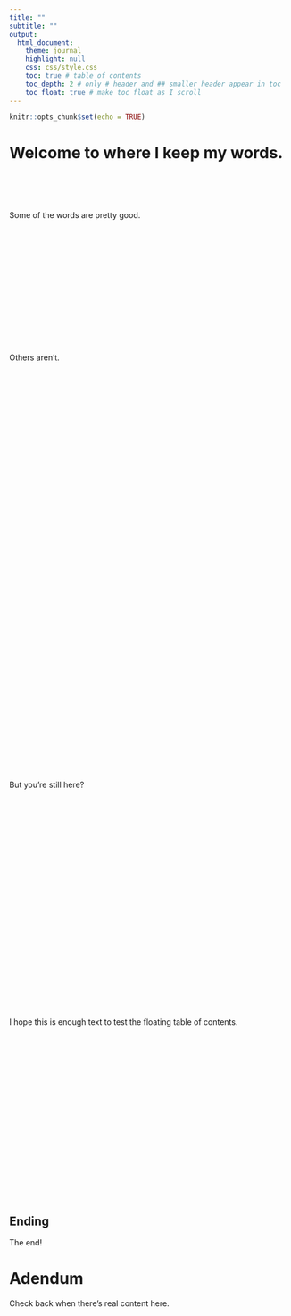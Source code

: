 ```yaml
---
title: ""
subtitle: ""
output:
  html_document:
    theme: journal
    highlight: null
    css: css/style.css
    toc: true # table of contents
    toc_depth: 2 # only # header and ## smaller header appear in toc
    toc_float: true # make toc float as I scroll
---
```


```r
knitr::opts_chunk$set(echo = TRUE)
```

# Welcome to where I keep my words.  

<br />
<br />
<br />
<br />
Some of the words are pretty good.  
<br />  
<br />    
<br />    
<br />    
<br />    
<br />    
<br />    
Others aren't.
<br />  
<br />
<br />
<br />
<br />
<br />
<br />
<br />
<br />  
<br />
<br />
<br />
<br />
<br />
<br />
<br />
<br />  
<br />
<br />
<br />
<br />
<br />
<br />
<br />
<br />  
<br />
<br />
<br />
<br />
<br />
<br />
<br />
<br />  
<br />
<br />
<br />
<br />
<br />
<br />
<br />
But you're still here?
<br />  
<br />
<br />
<br />
<br />
<br />
<br />
<br />
<br />  
<br />
<br />
<br />
<br />
<br />
<br />
<br />
<br />
<br />
<br />
<br />
<br />
<br />
<br />
I hope this is enough text to test the floating table of contents.   
<br />  
<br />
<br />
<br />
<br />
<br />
<br />
<br />
<br />  
<br />
<br />
<br />
<br />
<br />
<br />
<br />

## Ending

The end!  

# Adendum

Check back when there's real content here.



